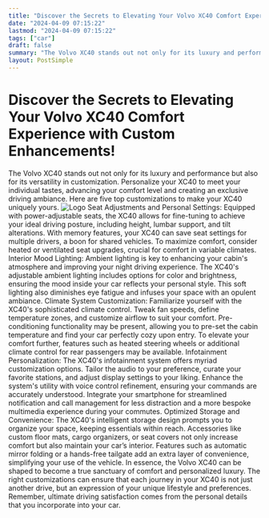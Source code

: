```yaml
---
title: "Discover the Secrets to Elevating Your Volvo XC40 Comfort Experience with Custom Enhancements!"
date: "2024-04-09 07:15:22"
lastmod: "2024-04-09 07:15:22"
tags: ["car"]
draft: false
summary: "The Volvo XC40 stands out not only for its luxury and performance but also for its versatility in customization. Personalize your XC40 to meet your individual tastes, advancing your comfort level and creating an exclusive driving ambiance. Here are five top customizations to make your XC40 uniquely yours."
layout: PostSimple
---
```

# Discover the Secrets to Elevating Your Volvo XC40 Comfort Experience with Custom Enhancements!
The Volvo XC40 stands out not only for its luxury and performance but also for its versatility in customization. Personalize your XC40 to meet your individual tastes, advancing your comfort level and creating an exclusive driving ambiance. Here are five top customizations to make your XC40 uniquely yours.
<img alt="Logo" class="lazyImg" data-src="https://cdn.seniorsselection.com/src_image/5c41992851f217b06126291f535d0b16.webp" src="/statics/image/loading.webp"/>
Seat Adjustments and Personal Settings:
Equipped with power-adjustable seats, the XC40 allows for fine-tuning to achieve your ideal driving posture, including height, lumbar support, and tilt alterations. With memory features, your XC40 can save seat settings for multiple drivers, a boon for shared vehicles. To maximize comfort, consider heated or ventilated seat upgrades, crucial for comfort in variable climates.
Interior Mood Lighting:
Ambient lighting is key to enhancing your cabin's atmosphere and improving your night driving experience. The XC40's adjustable ambient lighting includes options for color and brightness, ensuring the mood inside your car reflects your personal style. This soft lighting also diminishes eye fatigue and infuses your space with an opulent ambiance.
Climate System Customization:
Familiarize yourself with the XC40's sophisticated climate control. Tweak fan speeds, define temperature zones, and customize airflow to suit your comfort.
Pre-conditioning functionality may be present, allowing you to pre-set the cabin temperature and find your car perfectly cozy upon entry. To elevate your comfort further, features such as heated steering wheels or additional climate control for rear passengers may be available.
Infotainment Personalization:
The XC40's infotainment system offers myriad customization options. Tailor the audio to your preference, curate your favorite stations, and adjust display settings to your liking. Enhance the system's utility with voice control refinement, ensuring your commands are accurately understood. Integrate your smartphone for streamlined notification and call management for less distraction and a more bespoke multimedia experience during your commutes.
Optimized Storage and Convenience:
The XC40's intelligent storage design prompts you to organize your space, keeping essentials within reach. Accessories like custom floor mats, cargo organizers, or seat covers not only increase comfort but also maintain your car’s interior. Features such as automatic mirror folding or a hands-free tailgate add an extra layer of convenience, simplifying your use of the vehicle.
In essence, the Volvo XC40 can be shaped to become a true sanctuary of comfort and personalized luxury. The right customizations can ensure that each journey in your XC40 is not just another drive, but an expression of your unique lifestyle and preferences. Remember, ultimate driving satisfaction comes from the personal details that you incorporate into your car.
        